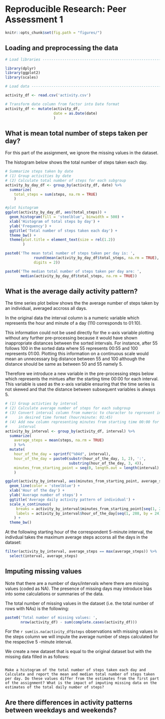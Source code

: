 # Reproducible Research: Peer Assessment 1

```r
knitr::opts_chunk$set(fig.path = "figures/")
```

## Loading and preprocessing the data

```r

# Load libraries ---------------------------------------------------------------

library(dplyr)
library(ggplot2)
library(scales)

# Load data --------------------------------------------------------------------

activity_df <- read.csv('activity.csv')

# Transform date column from factor into Date format
activity_df <- mutate(activity_df,
                      date = as.Date(date)
                      )
```


## What is mean total number of steps taken per day?

For this part of the assignment, we ignore the missing values in the dataset.

The histogram below shows the total number of steps taken each day. 

```r

# Summarize steps taken by date
# (1) Group activities by date
# (2) Calculate total number of steps for each subgroup
activity_by_day_df <- group_by(activity_df, date) %>%
  summarize(
    total_steps = sum(steps, na.rm = TRUE)
    )

#plot histogram
ggplot(activity_by_day_df, aes(total_steps)) + 
  geom_histogram(fill = 'steelblue', binwidth = 500) +
  xlab('Histogram of total steps by day') +
  ylab('Frequency') +
  ggtitle('Total number of steps taken each day') +
  theme_bw() +
  theme(plot.title = element_text(size = rel(1.2))
        )
```

   
```r

paste0('The mean total number of steps taken per day is: ',
             round(mean(activity_by_day_df$total_steps, na.rm = TRUE),
             digits = 2))

paste0('The median total number of steps taken per day are: ',
       median(activity_by_day_df$total_steps, na.rm = TRUE))

```


## What is the average daily activity pattern?


The time series plot below shows the the average number of steps taken by an individual, averaged accross all days. 

In the original data the interval column is a numeric variable which represents the hour and minute of a day (110 corresponds to 01:10). 

This information could not be used directly for the x-axis variable plotting without any further pre-processing because it would have shown inappropriate distances between the sorted intervals. For instance, after 55 follows 100 in the sorted data where 55 represents 00:55 and 100 represents 01:00. Plotting this information on a continuous scale would mean an unnecessary big distance between 55 and 100 although the distance should be same as between 50 and 55 namely 5.

Therefore we introduce a new variable in the pre-processing steps below which represents the mintues after the starting time 00:00 for each interval. This variable is used as the x-axis variable ensuring that the time series is not skewed and that the distance between subsequent variables is always 5.


```r

# (1) Group activties by interval
# (2) Calculate average number of steps for each subgroup
# (3) Convert interval column from numeric to character to represent information
#     in desired time format (hour/minute: 01:45)
# (4) Add new column representing minutes from starting time 00:00 for each 
#     interval
activity_by_interval <- group_by(activity_df, interval) %>%
  summarize(
    average_steps = mean(steps, na.rm = TRUE)
    ) %>%
  mutate(
    hour_of_the_day = sprintf("%04d", interval),
    hour_of_the_day = paste0(substr(hour_of_the_day, 1, 2), ':', 
                             substring(hour_of_the_day, 3, 4)),
    minutes_from_starting_point = seq(0, length.out = length(interval), by = 5)
    )

ggplot(activity_by_interval, aes(minutes_from_starting_point, average_steps)) + 
  geom_line(color = 'steelblue') + 
  xlab('Hour of the day') +
  ylab('Average number of steps') +
  ggtitle('Average daily activity pattern of individual') +
  scale_x_continuous(
     breaks = activity_by_interval$minutes_from_starting_point[seq(1, 288, by = 24)],
     labels = activity_by_interval$hour_of_the_day[seq(1, 288, by = 24)]
    ) +
  theme_bw()


```


At the following starting hour of the correspondent 5-minute interval, the indivdual takes the maximum average steps accorss all the days in the dataset:

```r

filter(activity_by_interval, average_steps == max(average_steps)) %>%
  select(interval, average_steps)

```



## Imputing missing values

Note that there are a number of days/intervals where there are missing values (coded as NA). The presence of missing days may introduce bias into some calculations or summaries of the data.

The total number of missing values in the dataset (i.e. the total number of rows with NAs) is the following:
    
    
```r

paste0('Total number of missing values: ',
       nrow(activity_df) - sum(complete.cases(activity_df))) 

```


    
For the `r sum(is.na(activity_df$steps` observations with missing values in the steps column we will impute the average number of steps calculated for the respective 5 -minute interval.  

We create a new dataset that is equal to the original dataset but with the missing data filled in as follows:

```r



```

 


    Make a histogram of the total number of steps taken each day and Calculate and report the mean and median total number of steps taken per day. Do these values differ from the estimates from the first part of the assignment? What is the impact of imputing missing data on the estimates of the total daily number of steps?




## Are there differences in activity patterns between weekdays and weekends?
